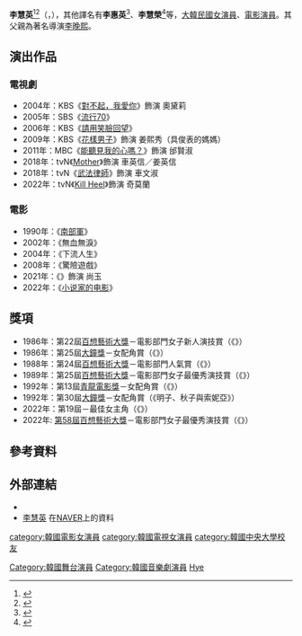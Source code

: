 {{distinguish|李惠英 (1971年)}}
{{藝人
| 姓名 = 李慧英
| 類型 = 女演員
| 圖片 = 
| 國籍 = {{KOR}}
| 出生日期 = {{birth_date_and_age|1962|11|25}}
| 出生地 = {{KOR}}[[首爾特別市|首爾特別市]]
| 語言 = [[韓語|韓語]]、[[英語|英語]]
| 教育程度 = [[中央大學_(韓國)|中央大學]]戲劇電影系
| 出道日期 = 1981年
| 父母 = [[李晚熙|李晚熙]]（父）
| 配偶 = 薛度胤<ref>{{cite news|url=https://newslibrary.naver.com/viewer/index.naver?articleId=1986080900239107004&editNo=1&printCount=1&publishDate=1986-08-09&officeId=00023&pageNo=7&printNo=20108&publishType=00010|title="요즘演劇은 재미도 생각해야"|publisher=[[東亞日報|東亞日報]]|author=朴善二|date=1986-08-09|accessdate=2022-01-24|archive-date=2022-01-24|archive-url=https://web.archive.org/web/20220124193501/https://newslibrary.naver.com/viewer/index.naver?articleId=1986080900239107004&editNo=1&printCount=1&publishDate=1986-08-09&officeId=00023&pageNo=7&printNo=20108&publishType=00010}}</ref><ref>{{cite news|url=https://newslibrary.naver.com/viewer/index.naver?articleId=1986081400209210004&editNo=2&printCount=1&publishDate=1986-08-14&officeId=00020&pageNo=10&printNo=19960&publishType=00020|title=뮤지컬「가스펠」부부 형제出演으로 화제 국립극장 무료野外공연「한여름밤의 향연」 전통예술공연 주선하는「산촌기획」발족|publisher=東亞日報|date=1986-08-14|accessdate=2022-01-24|archive-date=2022-04-18|archive-url=https://web.archive.org/web/20220418235745/https://newslibrary.naver.com/viewer/index.naver?articleId=1986081400209210004&editNo=2&printCount=1&publishDate=1986-08-14&officeId=00020&pageNo=10&printNo=19960&publishType=00020}}</ref>
| grandbellawards = {{Awards|女配角賞|1986|《{{lk|冬季旅人 (1986年電影)|겨울 나그네 (1986년 영화)|冬季旅人}}》|||1992|《{{lk|明子、秋子與索妮亞|명자 아끼꼬 쏘냐}}》}}
| paeksangartsawards = {{Awards|電影部門女子最優秀演技賞|1989|《{{lk|成功時代 (電影)|성공시대 (영화)}|成功時代}}》|||2022|《{{lk|在你面前|당신 얼굴 앞에서}}》}}{{Awards|電影部門女子新人演技賞|1986|《{{lk|女王蜂 (1986年電影)|여왕벌 (1986년 영화)|女王蜂}}》|}}{{Awards|電影部門人氣賞|1988|《{{lk|街頭的樂士 (1987年電影)|거리의 악사 (1987년 영화)|街頭的樂士}}》|}}
| bluedragonfilmawards = {{Awards|女配角賞|1992|《{{lk|明子、秋子與索妮亞|명자 아끼꼬 쏘냐}}》}}
}}
'''李慧英'''<ref>{{cite news|url=https://newslibrary.naver.com/viewer/index.nhn?articleId=1985031600099212001&editNo=1&printCount=1&publishDate=1985-03-16&officeId=00009&pageNo=12&printNo=5856&publishType=00020|title=미니 인터뷰 여배우 李慧英|publisher={{lk|每日經濟新聞 (韓國)|매일경제신문|每日經濟}}|date=1985-03-16|accessdate=2021-07-24|archive-date=2021-07-24|archive-url=https://web.archive.org/web/20210724125958/https://newslibrary.naver.com/viewer/index.nhn?articleId=1985031600099212001&editNo=1&printCount=1&publishDate=1985-03-16&officeId=00009&pageNo=12&printNo=5856&publishType=00020}}</ref><ref>{{cite web|url=http://archive.ntck.or.kr/front/view/group/G004539|title=이혜영|work={{lk|國立劇團 (財團法人)|국립극단 (재단법인)|國立劇團}}|accessdate=2022-01-24|archive-date=2022-01-24|archive-url=https://web.archive.org/web/20220124205151/http://archive.ntck.or.kr/front/view/group/G004539}}</ref>（{{lang-ko|이혜영}}，{{bd|1962年|11月25日|catIdx=Lee}}），其他譯名有'''李惠英'''<ref>{{cite news|url=https://newslibrary.naver.com/viewer/index.nhn?articleId=1990011300209217005&editNo=2&printCount=1&publishDate=1990-01-13&officeId=00020&pageNo=17&printNo=21011&publishType=00020|title=설劇場街(극장가) 邦畵(방화)5편 興行(흥행)경쟁|publisher=東亞日報|date=1990-01-13|accessdate=2021-03-01|archive-date=2021-07-24|archive-url=https://web.archive.org/web/20210724124448/https://newslibrary.naver.com/viewer/index.nhn?articleId=1990011300209217005&editNo=2&printCount=1&publishDate=1990-01-13&officeId=00020&pageNo=17&printNo=21011&publishType=00020}}</ref>、'''李慧榮'''<ref>{{cite news|url=https://newslibrary.naver.com/viewer/index.nhn?articleId=1982110100329212005&editNo=2&printCount=1&publishDate=1982-11-01&officeId=00032&pageNo=12&printNo=11413&publishType=00020|title=연극배우 李慧榮 영화계에 進出|publisher=[[京鄉新聞|京鄉新聞]]|date=1982-11-01|accessdate=2021-07-24|archive-date=2021-07-24|archive-url=https://web.archive.org/web/20210724125959/https://newslibrary.naver.com/viewer/index.nhn?articleId=1982110100329212005&editNo=2&printCount=1&publishDate=1982-11-01&officeId=00032&pageNo=12&printNo=11413&publishType=00020}}</ref>等，[[大韓民國|大韓民國]][[女演員|女演員]]、[[電影演員|電影演員]]。其父親為著名導演[[李晚熙|李晚熙]]。

== 演出作品 ==
=== 電視劇 ===
* 2004年：KBS《[[對不起，我愛你_(電視劇)|對不起，我愛你]]》飾演 奧黛莉
* 2005年：SBS《[[流行70|流行70]]》
* 2006年：KBS《[[請用笑臉回望|請用笑臉回望]]》
* 2009年：KBS《[[花樣男子_(韓國電視劇)|花樣男子]]》飾演 姜熙秀（具俊表的媽媽）
* 2011年：MBC《[[能聽見我的心嗎？|能聽見我的心嗎？]]》飾演 邰賢淑
* 2018年：tvN《[[Mother_(韓國電視劇)|Mother]]》飾演 車英信／姜英信
* 2018年：tvN《[[武法律師|武法律師]]》飾演 車文淑
* 2022年：tvN《[[Kill_Heel|Kill Heel]]》飾演 奇莫蘭

=== 電影 ===
* 1990年：《[[南部軍_(電影)|南部軍]]》
* 2002年：《無血無淚》
* 2004年：《下流人生》
* 2008年：《驚險遊戲》
* 2021年：《{{lk|在你面前|당신 얼굴 앞에서}}》飾演 尚玉
* 2022年：《[[小说家的电影|小说家的电影]]》

== 獎項 ==
*1986年：第22屆[[百想藝術大獎|百想藝術大獎]]－電影部門女子新人演技賞（《{{lk|女王蜂 (1986年電影)|여왕벌 (1986년 영화)|女王蜂}}》）
*1986年：第25屆[[大鐘獎|大鐘獎]]－女配角賞（《{{lk|冬季旅人 (1986年電影)|겨울 나그네 (1986년 영화)|冬季旅人}}》）
*1988年：第24屆[[百想藝術大獎|百想藝術大獎]]－電影部門人氣賞（《{{lk|街頭的樂士 (1987年電影)|거리의 악사 (1987년 영화)|街頭的樂士}}》）
*1989年：第25屆[[百想藝術大獎|百想藝術大獎]]－電影部門女子最優秀演技賞（《{{lk|成功時代 (電影)|성공시대 (영화)}|成功時代}}》）
*1992年：第13屆[[青龍電影獎|青龍電影獎]]－女配角賞（《{{lk|明子、秋子與索妮亞|명자 아끼꼬 쏘냐}}》）
*1992年：第30屆[[大鐘獎|大鐘獎]]－女配角賞（《明子、秋子與索妮亞》）
*2022年：第19屆{{le|國際電影愛好者協會|International Cinephile Society|國際電影愛好者協會獎}}－最佳女主角（《{{le|在你面前|당신 얼굴 앞에서}}》）
*2022年: [[第58屆百想藝術大獎|第58屆百想藝術大獎]]－電影部門女子最優秀演技賞（《{{le|在你面前|당신 얼굴 앞에서}}》）

== 參考資料 ==
{{reflist}}

== 外部連結 ==
* {{KMDb person|00000822}}
* [https://movie.naver.com/movie/bi/pi/basic.naver?code=5091 李慧英] {{Wayback|url=https://movie.naver.com/movie/bi/pi/basic.naver?code=5091 |date=20220416112746 }}在[[NAVER|NAVER]]上的資料{{ko}}

{{青龍電影獎最佳女配角}}
{{百想藝術大賞電影部門女子最優秀演技}}
{{百想藝術大賞電影部門女子新人演技賞}}
{{百想藝術大獎電影部門人氣獎}}
{{大鐘獎最佳女配角}}

{{DEFAULTSORT: Lee Hye-young}}
[[category:韓國電影女演員|category:韓國電影女演員]]
[[category:韓國電視女演員|category:韓國電視女演員]]
[[Category:韓國舞台演員|Category:韓國舞台演員]]
[[Category:韓國音樂劇演員|Category:韓國音樂劇演員]]
[[category:韓國中央大學校友|category:韓國中央大學校友]]
[[Category:李姓|Hye]]
